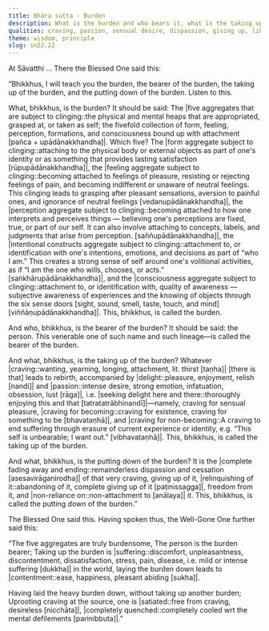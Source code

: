 ```yaml
---
title: Bhāra sutta - Burden
description: What is the burden and who bears it, what is the taking up of the burden and the putting down of it.
qualities: craving, passion, sensual desire, dispassion, giving up, liberation, suffering, contentment, quenching
theme: wisdom, principle
slug: sn22.22
---
```


At Sāvatthi ... There the Blessed One said this:

“Bhikkhus, I will teach you the burden, the bearer of the burden, the taking up of the burden, and the putting down of the burden. Listen to this.

What, bhikkhus, is the burden? It should be said: The |five aggregates that are subject to clinging::the physical and mental heaps that are appropriated, grasped at, or taken as self; the fivefold collection of form, feeling, perception, formations, and consciousness bound up with attachment [pañca + upādānakkhandha]|. Which five? The |form aggregate subject to clinging::attaching to the physical body or external objects as part of one's identity or as something that provides lasting satisfaction [rūpupādānakkhandha]|, the |feeling aggregate subject to clinging::becoming attached to feelings of pleasure, resisting or rejecting feelings of pain, and becoming indifferent or unaware of neutral feelings. This clinging leads to grasping after pleasant sensations, aversion to painful ones, and ignorance of neutral feelings [vedanupādānakkhandha]|, the |perception aggregate subject to clinging::becoming attached to how one interprets and perceives things — believing one's perceptions are fixed, true, or part of our self. It can also involve attaching to concepts, labels, and judgments that arise from perception. [saññupādānakkhandha]|, the |intentional constructs aggregate subject to clinging::attachment to, or identification with one's intentions, emotions, and decisions as part of “who I am.” This creates a strong sense of self around one's volitional activities, as if “I am the one who wills, chooses, or acts.” [saṅkhārupādānakkhandha]|, and the |consciousness aggregate subject to clinging::attachment to, or identification with, quality of awareness — subjective awareness of experiences and the knowing of objects through the six sense doors [sight, sound, smell, taste, touch, and mind] [viññāṇupādānakkhandha]|. This, bhikkhus, is called the burden.

And who, bhikkhus, is the bearer of the burden? It should be said: the person. This venerable one of such name and such lineage—is called the bearer of the burden.

And what, bhikkhus, is the taking up of the burden? Whatever |craving::wanting, yearning, longing, attachment, lit. thirst [taṇha]| [there is that] leads to rebirth, accompanied by |delight::pleasure, enjoyment, relish [nandi]| and |passion::intense desire, strong emotion, infatuation, obsession, lust [rāga]|, i.e. |seeking delight here and there::thoroughly enjoying this and that [tatratatrābhinandī]|—namely, craving for sensual pleasure, |craving for becoming::craving for existence, craving for something to be [bhavataṇhā]|, and |craving for non-becoming::A craving to end suffering through erasure of current experience or identity, e.g. “This self is unbearable; I want out.” [vibhavataṇhā]|. This, bhikkhus, is called the taking up of the burden.

And what, bhikkhus, is the putting down of the burden? It is the |complete fading away and ending::remainderless dispassion and cessation [asesavirāganirodha]| of that very craving, giving up of it, |relinquishing of it::abandoning of it, complete giving up of it [paṭinissagga]|, freedom from it, and |non-reliance on::non-attachment to [anālaya]| it. This, bhikkhus, is called the putting down of the burden.”

The Blessed One said this. Having spoken thus, the Well-Gone One further said this:

“The five aggregates are truly burdensome,
The person is the burden bearer;
Taking up the burden is |suffering::discomfort, unpleasantness, discontentment, dissatisfaction, stress, pain, disease, i.e. mild or intense suffering [dukkha]| in the world,
laying the burden down leads to |contentment::ease, happiness, pleasant abiding [sukha]|.

Having laid the heavy burden down,
without taking up another burden;
Uprooting craving at the source,
one is |satiated::free from craving, desireless [nicchāta]|, |completely quenched::completely cooled wrt the mental defilements [parinibbuta]|.”